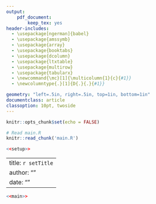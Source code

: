 ```yaml
---
output:
    pdf_document:
        keep_tex: yes
header-includes:
  - \usepackage[ngerman]{babel}
  - \usepackage{amssymb}
  - \usepackage{array}
  - \usepackage{booktabs}
  - \usepackage{dcolumn}
  - \usepackage{ltxtable}
  - \usepackage{multirow}
  - \usepackage{tabularx}
  - \newcommand{\mc}[1]{\multicolumn{1}{c}{#1}}
  - \newcolumntype{.}[1]{D{.}{.}{#1}}

geometry: "left=.5in, right=.5in, top=1in, bottom=1in"
documentclass: article
classoption: 10pt, twoside
---
```


```r
knitr::opts_chunk$set(echo = FALSE)

# Read main.R
knitr::read_chunk('main.R')
```


```r
<<setup>>
```

---
title: `r setTitle`
author: ""
date: ""
---

\maketitle
\centering

```r
<<main>>
```
